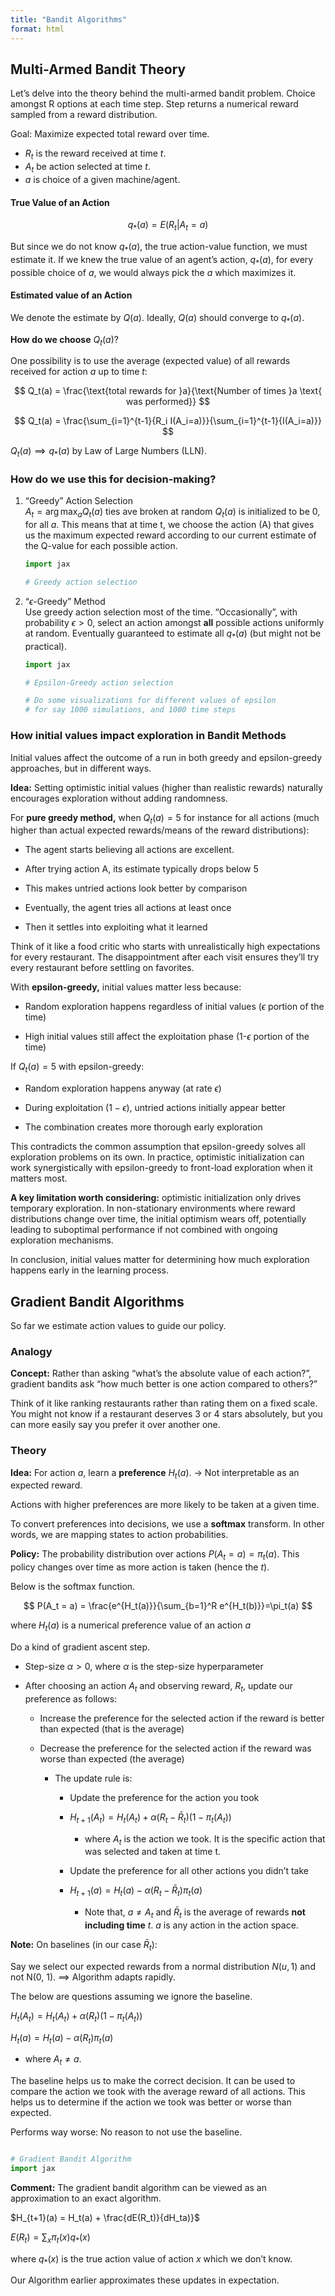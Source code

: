 ```yaml
---
title: "Bandit Algorithms"
format: html
---
```


## Multi-Armed Bandit Theory

Let's delve into the theory behind the multi-armed bandit problem. Choice amongst R options at each time step. Step returns a numerical reward sampled from a reward distribution.

Goal: Maximize expected total reward over time.

-   $R_t$ is the reward received at time $t$.
-   $A_t$ be action selected at time $t$.
-   $a$ is choice of a given machine/agent.

#### **True Value of an Action**

$$q_*(a) = E(R_t|A_t = a)$$

But since we do not know $q_*(a)$, the true action-value function, we must estimate it. If we knew the true value of an agent's action, $q_*(a)$, for every possible choice of $a$, we would always pick the $a$ which maximizes it.

#### **Estimated value of an Action**

We denote the estimate by $Q(a)$. Ideally, $Q(a)$ should converge to $q_*(a)$.

**How do we choose** $Q_t(a)$?

One possibility is to use the average (expected value) of all rewards received for action $a$ up to time $t$:

$$
Q_t(a) = \frac{\text{total rewards for }a}{\text{Number of times }a \text{ was performed}}
$$

$$
Q_t(a) = \frac{\sum_{i=1}^{t-1}{R_i I(A_i=a)}}{\sum_{i=1}^{t-1}{I(A_i=a)}}
$$

$Q_t(a) \implies q_*(a)$ by Law of Large Numbers (LLN).

### How do we use this for decision-making?

1.  "Greedy" Action Selection\
    $A_t = \arg\max_a{Q_t(a)}$ ties ave broken at random $Q_t(a)$ is initialized to be 0, for all $a$. This means that at time t, we choose the action (A) that gives us the maximum expected reward according to our current estimate of the Q-value for each possible action.

    ``` python
    import jax

    # Greedy action selection
    ```

2.  "$\epsilon$-Greedy" Method\
    Use greedy action selection most of the time. "Occasionally", with probability $\epsilon > 0$, select an action amongst **all** possible actions uniformly at random. Eventually guaranteed to estimate all $q_*(a)$ (but might not be practical).

    ``` python
    import jax

    # Epsilon-Greedy action selection

    # Do some visualizations for different values of epsilon
    # for say 1000 simulations, and 1000 time steps
    ```

### How initial values impact exploration in Bandit Methods

Initial values affect the outcome of a run in both greedy and epsilon-greedy approaches, but in different ways.

**Idea:** Setting optimistic initial values (higher than realistic rewards) naturally encourages exploration without adding randomness.

For **pure greedy method,** when $Q_t(a) = 5$ for instance for all actions (much higher than actual expected rewards/means of the reward distributions):

-   The agent starts believing all actions are excellent.

-   After trying action A, its estimate typically drops below 5

-   This makes untried actions look better by comparison

-   Eventually, the agent tries all actions at least once

-   Then it settles into exploiting what it learned

Think of it like a food critic who starts with unrealistically high expectations for every restaurant. The disappointment after each visit ensures they'll try every restaurant before settling on favorites.

With **epsilon-greedy,** initial values matter less because:

-   Random exploration happens regardless of initial values ($\epsilon$ portion of the time)

-   High initial values still affect the exploitation phase (1-$\epsilon$ portion of the time)

If $Q_t(a) = 5$ with epsilon-greedy:

-   Random exploration happens anyway (at rate $\epsilon$)

-   During exploitation ($1 - \epsilon$), untried actions initially appear better

-   The combination creates more thorough early exploration

This contradicts the common assumption that epsilon-greedy solves all exploration problems on its own. In practice, optimistic initialization can work synergistically with epsilon-greedy to front-load exploration when it matters most.

**A key limitation worth considering:** optimistic initialization only drives temporary exploration. In non-stationary environments where reward distributions change over time, the initial optimism wears off, potentially leading to suboptimal performance if not combined with ongoing exploration mechanisms.

In conclusion, initial values matter for determining how much exploration happens early in the learning process.

## Gradient Bandit Algorithms

So far we estimate action values to guide our policy.

### Analogy

**Concept:** Rather than asking "what's the absolute value of each action?", gradient bandits ask "how much better is one action compared to others?"

Think of it like ranking restaurants rather than rating them on a fixed scale. You might not know if a restaurant deserves 3 or 4 stars absolutely, but you can more easily say you prefer it over another one.

### Theory

**Idea:** For action $a$, learn a **preference** $H_t(a)$. -\> Not interpretable as an expected reward.

Actions with higher preferences are more likely to be taken at a given time.

To convert preferences into decisions, we use a **softmax** transform. In other words, we are mapping states to action probabilities.

**Policy:** The probability distribution over actions $P(A_t = a) = \pi_t(a)$. This policy changes over time as more action is taken (hence the $t$).

Below is the softmax function.

$$
P(A_t = a) = \frac{e^{H_t(a)}}{\sum_{b=1}^R e^{H_t(b)}}=\pi_t(a)
$$

where $H_t(a)$ is a numerical preference value of an action $a$

Do a kind of gradient ascent step.

-   Step-size $\alpha > 0$, where $\alpha$ is the step-size hyperparameter

-   After choosing an action $A_t$ and observing reward, $R_t$, update our preference as follows:

    -   Increase the preference for the selected action if the reward is better than expected (that is the average)

    -   Decrease the preference for the selected action if the reward was worse than expected (the average)

        -   The update rule is:

            -   Update the preference for the action you took

            -   $H_{t+1}(A_t) = H_t(A_t) + \alpha(R_t - \bar R_t)(1-\pi_t(A_t))$

                -   where $A_t$ is the action we took. It is the specific action that was selected and taken at time t.

                <!-- -->

            -   Update the preference for all other actions you didn't take

            -   $H_{t+1}(a) = H_t(a) - \alpha(R_t - \bar R_t)\pi_t(a)$

                -   Note that, $a \neq A_t$ and $\bar R_t$ is the average of rewards **not including time** $t$. $a$ is any action in the action space.

**Note:** On baselines (in our case $\bar R_t$):

Say we select our expected rewards from a normal distribution $N(u, 1)$ and not N(0, 1).
$\implies$ Algorithm adapts rapidly.

The below are questions assuming we ignore the baseline.

$H_{t}(A_t) = H_t(A_t) + \alpha(R_t)(1-\pi_t(A_t))$

$H_{t}(a) = H_t(a) - \alpha(R_t)\pi_t(a)$

- where $A_t \neq a$.

The baseline helps us to make the correct decision. It can be used to compare the action we took with the average reward of all actions. This helps us to determine if the action we took was better or worse than expected.

Performs way worse: No reason to not use the baseline.

``` python

# Gradient Bandit Algorithm
import jax

```

**Comment:** The gradient bandit algorithm can be viewed as an approximation to an exact algorithm. 

$H_{t+1}(a) = H_t(a) + \frac{dE(R_t)}{dH_ta)}$

$E(R_t) = \sum_{x}\pi_t(x)q_*(x)$

where $q_*(x)$ is the true action value of action $x$ which we don't know.

Our Algorithm earlier approximates these updates in expectation.






